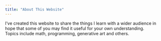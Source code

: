 ```yaml
---
title: "About This Website"
---
```


I've created this website to share the things I learn with a wider audience in hope that some of you may find it useful for your own understanding. Topics include math, programming, generative art and others.
